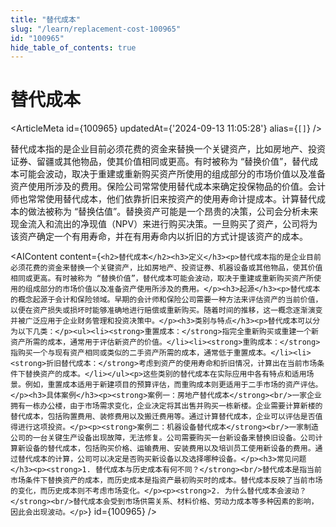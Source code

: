 ```yaml
---
title: "替代成本"
slug: "/learn/replacement-cost-100965"
id: "100965"
hide_table_of_contents: true
---
```



# 替代成本

<ArticleMeta id={100965} updatedAt={'2024-09-13 11:05:28'} alias={`[]`} />
<div className='border-solid border-b border-t-0 my-4 border-[var(--ifm-color-gray-300)]' />

替代成本指的是企业目前必须花费的资金来替换一个关键资产，比如房地产、投资证券、留疆或其他物品，使其价值相同或更高。有时被称为 “替换价值”，替代成本可能会波动，取决于重建或重新购买资产所使用的组成部分的市场价值以及准备资产使用所涉及的费用。保险公司常常使用替代成本来确定投保物品的价值。会计师也常常使用替代成本，他们依靠折旧来按资产的使用寿命计提成本。计算替代成本的做法被称为 “替换估值”。替换资产可能是一个昂贵的决策，公司会分析未来现金流入和流出的净现值（NPV）来进行购买决策。一旦购买了资产，公司将为该资产确定一个有用寿命，并在有用寿命内以折旧的方式计提该资产的成本。

<AIContent content={`<h2>替代成本</h2><h3>定义</h3><p>替代成本指的是企业目前必须花费的资金来替换一个关键资产，比如房地产、投资证券、机器设备或其他物品，使其价值相同或更高。有时被称为 “替换价值”，替代成本可能会波动，取决于重建或重新购买资产所使用的组成部分的市场价值以及准备资产使用所涉及的费用。</p><h3>起源</h3><p>替代成本的概念起源于会计和保险领域。早期的会计师和保险公司需要一种方法来评估资产的当前价值，以便在资产损失或损坏时能够准确地进行赔偿或重新购买。随着时间的推移，这一概念逐渐演变并被广泛应用于企业财务管理和投资决策中。</p><h3>类别与特点</h3><p>替代成本可以分为以下几类：</p><ul><li><strong>重置成本：</strong>指完全重新购买或重建一个新资产所需的成本，通常用于评估新资产的价值。</li><li><strong>重购成本：</strong>指购买一个与现有资产相同或类似的二手资产所需的成本，通常低于重置成本。</li><li><strong>折旧替代成本：</strong>考虑到资产的使用寿命和折旧情况，计算出在当前市场条件下替换资产的成本。</li></ul><p>这些类别的替代成本在实际应用中各有特点和适用场景。例如，重置成本适用于新建项目的预算评估，而重购成本则更适用于二手市场的资产评估。</p><h3>具体案例</h3><p><strong>案例一：房地产替代成本</strong><br/>一家企业拥有一栋办公楼，由于市场需求变化，企业决定将其出售并购买一栋新楼。企业需要计算新楼的替代成本，包括购置费用、装修费用以及搬迁费用等。通过计算替代成本，企业可以评估是否值得进行这项投资。</p><p><strong>案例二：机器设备替代成本</strong><br/>一家制造公司的一台关键生产设备出现故障，无法修复。公司需要购买一台新设备来替换旧设备。公司计算新设备的替代成本，包括购买价格、运输费用、安装费用以及培训员工使用新设备的费用。通过替代成本的计算，公司可以决定是否购买新设备以及选择哪种设备。</p><h3>常见问题</h3><p><strong>1. 替代成本与历史成本有何不同？</strong><br/>替代成本是指当前市场条件下替换资产的成本，而历史成本是指资产最初购买时的成本。替代成本反映了当前市场的变化，而历史成本则不考虑市场变化。</p><p><strong>2. 为什么替代成本会波动？</strong><br/>替代成本会受到市场供需关系、材料价格、劳动力成本等多种因素的影响，因此会出现波动。</p>`} id={100965} />
